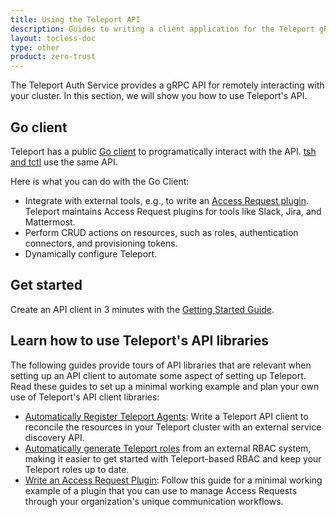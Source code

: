 ```yaml
---
title: Using the Teleport API
description: Guides to writing a client application for the Teleport gRPC API, which makes it possible to programmatically manage dynamic resources.
layout: tocless-doc
type: other
product: zero-trust
---
```


The Teleport Auth Service provides a gRPC API for remotely interacting with your
cluster. In this section, we will show you how to use Teleport's API. 

## Go client

Teleport has a public [Go
client](https://pkg.go.dev/github.com/gravitational/teleport/api/client) to
programatically interact with the API. [tsh and tctl](../../reference/cli/cli.mdx) use
the same API.

Here is what you can do with the Go Client:

 - Integrate with external tools, e.g., to write an [Access Request
   plugin](../../identity-governance/access-request-plugins/access-request-plugins.mdx). Teleport
   maintains Access Request plugins for tools like Slack, Jira, and Mattermost.
 - Perform CRUD actions on resources, such as roles, authentication connectors,
   and provisioning tokens.
 - Dynamically configure Teleport.

## Get started

Create an API client in 3 minutes with the [Getting Started
Guide](./getting-started.mdx).

## Learn how to use Teleport's API libraries

The following guides provide tours of API libraries that are relevant when
setting up an API client to automate some aspect of setting up Teleport. Read
these guides to set up a minimal working example and plan your own use of
Teleport's API client libraries:

- [Automatically Register Teleport Agents](./automatically-register-agents.mdx):
  Write a Teleport API client to reconcile the resources in your Teleport
  cluster with an external service discovery API.
- [Automatically generate Teleport roles](./rbac.mdx) from an external RBAC
  system, making it easier to get started with Teleport-based RBAC and keep your
  Teleport roles up to date.
- [Write an Access Request Plugin](./access-plugin.mdx): Follow this guide for a
  minimal working example of a plugin that you can use to manage Access Requests
  through your organization's unique communication workflows.
